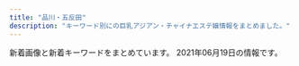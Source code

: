 ```yaml
---
title: "品川・五反田"
description: "キーワード別にの巨乳アジアン・チャイナエステ嬢情報をまとめました。"
---
```


新着画像と新着キーワードをまとめています。
2021年06月19日の情報です。

<DmmAffiliateIns />
<KeywordTable
  shops={
    [
    {
        "station": "JR\u4e94\u53cd\u7530\u99c5\u897f\u53e3",
        "name": "\u7f8e\u4f36",
        "url": "http://es-mirei.com/",
        "img_links": [
            "http://es-mirei.com/images/store/06.jpg",
            "http://es-mirei.com/staffPhoto/s20170908125528.jpg",
            "http://es-mirei.com/images/s3Slider1Images/03.jpg",
            "http://es-mirei.com/staffPhoto/s20170911152129.jpg",
            "http://es-mirei.com/staffPhoto/b20170728165536.jpg",
            "http://es-mirei.com/staffPhoto/b20170908125528.jpg",
            "http://es-mirei.com/staffPhoto/b20180209180323.jpg",
            "http://es-mirei.com/staffPhoto/s20170728165536.jpg",
            "http://es-mirei.com/staffPhoto/b20170728165256.jpg",
            "http://es-mirei.com/images/noImg.jpg",
            "http://es-mirei.com/staffPhoto/b20170911152114.jpg",
            "http://es-mirei.com/images/store/04.jpg",
            "http://es-mirei.com/images/returnStaffBtn.png",
            "http://es-mirei.com/staffPhoto/s20170911152114.jpg",
            "http://es-mirei.com/staffPhoto/s20180613122502.jpg",
            "http://es-mirei.com/images/s3Slider1Images/02.jpg",
            "http://es-mirei.com/images/store/02.jpg",
            "http://es-mirei.com/images/store/05.jpg",
            "http://es-mirei.com/staffPhoto/s20170728165302.jpg",
            "http://es-mirei.com/staffPhoto/b20170911152129.jpg",
            "http://es-mirei.com/staffPhoto/s20170728165256.jpg",
            "http://es-mirei.com/images/store/03.jpg",
            "http://es-mirei.com/images/s3Slider1Images/01.jpg",
            "http://es-mirei.com/images/store/01.jpg",
            "http://es-mirei.com/staffPhoto/b20170728165302.jpg",
            "http://es-mirei.com/staffPhoto/s20180209180323.jpg",
            "http://es-mirei.com/staffPhoto/b20180613122502.jpg"
        ],
        "keywords": {
            "85": 2,
            "E": 8,
            "88": 2,
            "86": 2,
            "87": 4
        }
    },
    {
        "img_links": [
            "http://www.kouroku-este.com/img/staff/fff/s-fff2.jpg",
            "http://www.kouroku-este.com/img/system/service01.jpg",
            "http://www.kouroku-este.com/img/menu/info_r.jpg",
            "http://www.kouroku-este.com/img/system/service02.jpg",
            "http://www.kouroku-este.com/img/staff/ccc/ccc2.jpg",
            "http://www.kouroku-este.com/img/staff/eee/s-eee1.jpg",
            "http://www.kouroku-este.com/img/staff/ggg/ggg1.jpg",
            "http://www.kouroku-este.com/img/staff/eee/s-eee2.jpg",
            "http://www.kouroku-este.com/img/top/listmark1.png",
            "http://www.kouroku-este.com/img/staff/aaa/aaa1.jpg",
            "http://www.kouroku-este.com/img/staff/aaa/aaa2.jpg",
            "http://www.kouroku-este.com/img/staff/fff/s-fff1.jpg",
            "http://www.kouroku-este.com/img/staff/bbb/bbb1.jpg",
            "http://www.kouroku-este.com/img/staff/ccc/ccc1.jpg"
        ],
        "url": "http://www.kouroku-este.com/",
        "name": "\u5eb7\u7984",
        "keywords": {
            "C": 15
        },
        "station": "JR\u54c1\u5ddd\u99c5\u9ad8\u8f2a\u53e3"
    },
    {
        "keywords": {},
        "station": "JR\u4e94\u53cd\u7530\u99c5\u897f\u53e3",
        "name": "\u7652\u3057\u30cf\u30a6\u30b9",
        "url": "https://i-house.aoaoeo.com/",
        "img_links": []
    },
    {
        "url": "http://www.relax-cs.com/",
        "img_links": [
            "http://www.relax-cs.com/ncss/nav/nav-005.jpg",
            "http://www.relax-cs.com/ncss/nav/nav-001.jpg",
            "http://www.relax-cs.com/ncss/top03.jpg",
            "http://www.relax-cs.com/ncss/top00001.jpg",
            "http://www.relax-cs.com/ncss/staff03-b.jpg",
            "http://www.relax-cs.com/ncss/nav/nav-002.jpg",
            "http://www.relax-cs.com/ncss/nav/nav-004.jpg",
            "http://www.relax-cs.com/ncss/top02-left.jpg",
            "http://www.relax-cs.com/ncss/staff03-a.jpg",
            "http://www.relax-cs.com/ncss/staff0401.jpg",
            "http://www.relax-cs.com/ncss/nav/nav-003.jpg",
            "http://www.relax-cs.com/ncss/staff01.jpg",
            "http://www.relax-cs.com/ncss/nav/nav-006.jpg",
            "http://www.relax-cs.com/ncss/tel.png"
        ],
        "keywords": {},
        "station": "JR\u4e94\u53cd\u7530\u99c5\u897f\u53e3",
        "name": "\u30ea\u30e9\u30af\u30bc\u30fc\u30b7\u30e7\u30f3\u862d"
    },
    {
        "url": "http://gotanda.pepper.jp/",
        "keywords": {},
        "station": "JR\u4e94\u53cd\u7530\u99c5\u897f\u53e3",
        "name": "\u4e94\u53cd\u7530\u30e1\u30c7\u30a3\u30ab\u30eb\u30a8\u30f3",
        "img_links": [
            "http://gotanda.pepper.jp/m173.jpg",
            "http://gotanda.pepper.jp/gotanda001.jpg",
            "http://gotanda.pepper.jp/1-01.png",
            "http://gotanda.pepper.jp/m02272.jpg",
            "http://gotanda.pepper.jp/20151109231038834554.jpg",
            "http://gotanda.pepper.jp/m048.png",
            "http://gotanda.pepper.jp/m049.png"
        ]
    },
    {
        "img_links": [
            "http://lacure.link/images/s_staff.png",
            "http://lacure.link/images/top2.jpg",
            "http://lacure.link/images/zi.png",
            "http://lacure.link/images/kol.jpg",
            "http://lacure.link/images/r4.jpg",
            "http://lacure.link/images/r2.jpg",
            "http://lacure.link/images/yuki.jpg",
            "http://lacure.link/images/r5.jpg",
            "http://lacure.link/images/r1.jpg",
            "http://lacure.link/images/kiki.jpg",
            "http://lacure.link/images/gb01.png",
            "http://lacure.link/images/g0.jpg",
            "http://lacure.link/images/g5.jpg",
            "http://lacure.link/images/s1.jpg",
            "http://lacure.link/images/sayuri.jpg",
            "http://lacure.link/images/left3.png",
            "http://lacure.link/images/r6.jpg",
            "http://lacure.link/images/asali.jpg",
            "http://lacure.link/images/g3.jpg",
            "http://lacure.link/images/face.png",
            "http://lacure.link/images/g2.jpg",
            "http://lacure.link/images/r3.jpg",
            "http://lacure.link/images/news.png",
            "http://lacure.link/images/g1.jpg",
            "http://lacure.link/images/g6.jpg"
        ],
        "keywords": {},
        "name": "\u30e9\u30ad\u30e5\u30a2",
        "url": "http://lacure.link/",
        "station": "\u6238\u8d8a\u9280\u5ea7\u99c5"
    },
    {
        "name": "\u6708\u306e\u548c",
        "img_links": [
            "https://tsukiwa.info/img/event/camp03.jpg",
            "https://www.a-side.com/ad/koko/include/banner/koko_200x40.png",
            "https://tsukiwa.info/img/staff/25D27B66-E3AF-40C0-8FCC-46E9F266B409.jpeg",
            "https://tsukiwa.info/img/staff/no_image.jpg",
            "https://tsukiwa.info/img/staff/yuna01.jpg",
            "https://tsukiwa.info/img/top_map.jpg",
            "https://tsukiwa.info/img/staff/rumi02.jpg",
            "https://tsukiwa.info/img/staff/mimi01.jpg",
            "https://tsukiwa.info/img/staff/aya2101.jpg",
            "https://tsukiwa.info/img/staff/rena04.jpg",
            "https://tsukiwa.info/img/staff/DB16BCF2-AF7E-404D-9FB5-9A45BE961351.jpeg",
            "https://tsukiwa.info/img/bar_gallery.png",
            "https://tsukiwa.info/img/staff/ruru1.jpg",
            "https://tsukiwa.info/img/staff/222BADE2-61AA-4B66-91BD-3D9941250C4D.jpeg",
            "https://tsukiwa.info/img/news3.png",
            "https://tsukiwa.info/img/bar_staff.png",
            "https://tsukiwa.info/img/staff/mimi20202.jpg",
            "https://tsukiwa.info/img/akusesu-top0.jpg",
            "https://tsukiwa.info/img/bar_top1.png",
            "https://tsukiwa.info/img/staff_top/20201219_2.jpg",
            "https://tsukiwa.info/img/bar_profile.png",
            "https://tsukiwa.info/img/staff_top/20201219_1.jpg",
            "https://tsukiwa.info/img/staff/koko3.jpg",
            "https://tsukiwa.info/img/staff/rumi04.jpg",
            "https://tsukiwa.info/img/staff/909C372F-1613-4B7E-89C8-1A527D79FCC6.jpeg",
            "https://tsukiwa.info/img/pickupGirl.png",
            "https://tsukiwa.info/img/staff/A8BAF789-BD2B-4E7F-AB8A-224A2961B605.jpeg",
            "https://tsukiwa.info/img/news1.png"
        ],
        "keywords": {},
        "url": "https://tsukiwa.info/",
        "station": "JR\u4e94\u53cd\u7530\u99c5\u897f\u53e3"
    },
    {
        "station": "JR\u4e94\u53cd\u7530\u99c5\u897f\u53e3",
        "img_links": [
            "http://hi-msg.com/tonpoh/images/p-10-1.jpg",
            "http://hi-msg.com/tonpoh/images/s5.png",
            "http://hi-msg.com/tonpoh/images/p-12.jpg",
            "http://hi-msg.com/tonpoh/images/p-11.jpg",
            "http://hi-msg.com/tonpoh/images/s1.png",
            "http://hi-msg.com/tonpoh/images/fla-3.png",
            "http://hi-msg.com/tonpoh/images/ll.png",
            "http://hi-msg.com/tonpoh/images/s9.png",
            "http://hi-msg.com/tonpoh/images/p-6-1.jpg",
            "http://hi-msg.com/tonpoh/images/p-7-1.jpg",
            "http://hi-msg.com/tonpoh/images/fla.png",
            "http://hi-msg.com/tonpoh/images/p-12-1.jpg",
            "http://hi-msg.com/tonpoh/images/p-7.jpg",
            "http://hi-msg.com/tonpoh/images/p-11-1.jpg",
            "http://hi-msg.com/tonpoh/images/fla-1.png",
            "http://hi-msg.com/tonpoh/images/s8.png",
            "http://hi-msg.com/tonpoh/images/p-1.jpg",
            "http://hi-msg.com/tonpoh/images/l.png",
            "http://hi-msg.com/tonpoh/images/p-13-1.jpg",
            "http://hi-msg.com/tonpoh/images/botton.png",
            "http://hi-msg.com/tonpoh/images/p-8-1.jpg",
            "http://hi-msg.com/tonpoh/images/tit-sys.png",
            "http://hi-msg.com/tonpoh/images/line.png",
            "http://hi-msg.com/tonpoh/images/s4.jpg",
            "http://hi-msg.com/tonpoh/images/p-14.jpg",
            "http://hi-msg.com/tonpoh/images/p-9-1.jpg",
            "http://hi-msg.com/tonpoh/images/p-13.jpg",
            "http://hi-msg.com/tonpoh/images/p-5.jpg",
            "http://hi-msg.com/tonpoh/images/tit-staff.png",
            "http://hi-msg.com/tonpoh/images/p-2.jpg",
            "http://hi-msg.com/tonpoh/images/p-10.jpg",
            "http://hi-msg.com/tonpoh/images/no.png",
            "http://hi-msg.com/tonpoh/images/p-4.jpg",
            "http://hi-msg.com/tonpoh/images/p-6.jpg",
            "http://hi-msg.com/tonpoh/images/p-8.jpg",
            "http://hi-msg.com/tonpoh/images/p-14-1.jpg",
            "http://hi-msg.com/tonpoh/images/p-0.jpg",
            "http://hi-msg.com/tonpoh/images/p-9.jpg",
            "http://hi-msg.com/tonpoh/images/s6.png"
        ],
        "url": "http://hi-msg.com/tonpoh/",
        "name": "\u30c8\u30f3\u30dd\u30fc",
        "keywords": {}
    },
    {
        "name": "\u7d2b\u306e\u8776",
        "img_links": [
            "http://p-fly.work/img/mai1.jpg",
            "http://p-fly.work/staff/eri.jpg",
            "http://p-fly.work/images/news.jpg",
            "http://p-fly.work/images/1.jpg",
            "http://p-fly.work/staff/koko.jpg",
            "http://p-fly.work/images/int1.jpg",
            "http://p-fly.work/images/tr.jpg",
            "http://p-fly.work/images/interior_t.png",
            "http://p-fly.work/images/int2.png",
            "http://p-fly.work/images/13.jpg",
            "http://p-fly.work/images/ac1.jpg",
            "http://p-fly.work/staff/yuki.jpg",
            "http://p-fly.work/images/mobile.jpg",
            "http://p-fly.work/img/koko1.jpg",
            "http://p-fly.work/staff/sara.jpg",
            "http://p-fly.work/images/sys4.png",
            "http://p-fly.work/img/sara1.jpg",
            "http://p-fly.work/images/sys2.jpg",
            "http://p-fly.work/images/head.png",
            "http://p-fly.work/images/staff_t.png",
            "http://p-fly.work/images/sys3.jpg",
            "http://p-fly.work/images/sys1.jpg",
            "http://p-fly.work/staff/mai.jpg",
            "http://p-fly.work/images/12.jpg",
            "http://p-fly.work/images/10.jpg",
            "http://p-fly.work/images/b1.jpg",
            "http://p-fly.work/images/b2.jpg",
            "http://p-fly.work/img/yuki1.jpg",
            "http://p-fly.work/images/b3.jpg",
            "http://p-fly.work/images/line.png",
            "http://p-fly.work/images/15.jpg",
            "http://p-fly.work/img/eri1.jpg"
        ],
        "station": "JR\u4e94\u53cd\u7530\u99c5\u897f\u53e3",
        "keywords": {},
        "url": "http://p-fly.work/"
    },
    {
        "url": "https://hanagoromo.tyo.cm/",
        "name": "\u82b1\u8863",
        "station": "JR\u4e94\u53cd\u7530\u99c5",
        "keywords": {},
        "img_links": []
    },
    {
        "station": "JR\u4e94\u53cd\u7530\u99c5\u6771\u53e3",
        "img_links": [
            "http://www.relax-fuyou.info/i/img/st17.jpg",
            "http://www.relax-fuyou.info/img/st71.jpg",
            "http://www.relax-fuyou.info/i/img/st201.jpg",
            "http://www.relax-fuyou.info/i/img/st140.jpg",
            "http://www.relax-fuyou.info/img/st140.jpg",
            "http://www.relax-fuyou.info/img/sta8.jpg",
            "http://www.relax-fuyou.info/img/sta18.jpg",
            "http://www.relax-fuyou.info/i/img/r3.jpg",
            "http://www.relax-fuyou.info/img/sta15.jpg",
            "http://www.relax-fuyou.info/img/st41.jpg",
            "http://www.relax-fuyou.info/img/st191.jpg",
            "http://www.relax-fuyou.info/i/img/st191.jpg",
            "http://www.relax-fuyou.info/img/st5.jpg",
            "http://www.relax-fuyou.info/img/st160.jpg",
            "http://www.relax-fuyou.info/img/st11.jpg",
            "http://www.relax-fuyou.info/i/img/st181.jpg",
            "http://www.relax-fuyou.info/i/img/st11.jpg",
            "http://www.relax-fuyou.info/img/sta1.jpg",
            "http://www.relax-fuyou.info/img/st171.jpg",
            "http://www.relax-fuyou.info/img/sta17.jpg",
            "http://www.relax-fuyou.info/img/sta19.jpg",
            "http://www.relax-fuyou.info/img/sta16.jpg",
            "http://www.relax-fuyou.info/img/top.jpg",
            "http://www.relax-fuyou.info/img/st8.jpg",
            "http://www.relax-fuyou.info/img/st161.jpg",
            "http://www.relax-fuyou.info/img/sta20.jpg",
            "http://www.relax-fuyou.info/i/img/st110.jpg",
            "http://www.relax-fuyou.info/i/img/st9.jpg",
            "http://www.relax-fuyou.info/img/st110.jpg",
            "http://www.relax-fuyou.info/i/img/r2.jpg",
            "http://www.relax-fuyou.info/img/st42.jpg",
            "http://www.relax-fuyou.info/i/img/top.jpg",
            "http://www.relax-fuyou.info/i/img/st5.jpg",
            "http://www.relax-fuyou.info/img/sta5.jpg",
            "http://www.relax-fuyou.info/img/st7.jpg",
            "http://www.relax-fuyou.info/img/st72.jpg",
            "http://www.relax-fuyou.info/img/st181.jpg",
            "http://www.relax-fuyou.info/img/st141.jpg",
            "http://www.relax-fuyou.info/img/st10.jpg",
            "http://www.relax-fuyou.info/i/img/st10.jpg",
            "http://www.relax-fuyou.info/img/st1.jpg",
            "http://www.relax-fuyou.info/img/r9.jpg",
            "http://www.relax-fuyou.info/i/img/st42.jpg",
            "http://www.relax-fuyou.info/i/img/st160.jpg",
            "http://www.relax-fuyou.info/img/st17.jpg",
            "http://www.relax-fuyou.info/i/img/r1.jpg",
            "http://www.relax-fuyou.info/i/img/sta20.jpg",
            "http://www.relax-fuyou.info/i/img/st8.jpg",
            "http://www.relax-fuyou.info/img/st150.jpg",
            "http://www.relax-fuyou.info/img/st201.jpg"
        ],
        "url": "http://www.relax-fuyou.info/",
        "name": "\u8299\u84c9\uff5e\u30d5\u30e8\u30a6\uff5e",
        "keywords": {
            "G": 1,
            "84": 5,
            "C": 3,
            "87": 2,
            "D": 5,
            "E": 5,
            "90": 2,
            "86": 2,
            "88": 3
        }
    },
    {
        "station": "JR\u4e94\u53cd\u7530\u99c5\u6771\u53e3",
        "name": "\u3072\u307e\u308f\u308a",
        "url": "http://www.kenkou-house.info/",
        "keywords": {
            "C": 8
        },
        "img_links": [
            "http://www.kenkou-house.info/img/s13.jpg",
            "http://www.kenkou-house.info/img/m2.png",
            "http://www.kenkou-house.info/img/s7.jpg",
            "http://www.kenkou-house.info/img/s1.jpg",
            "http://www.kenkou-house.info/img/m7.png",
            "http://www.kenkou-house.info/img/play.png",
            "http://www.kenkou-house.info/img/m1.png",
            "http://www.kenkou-house.info/img/body-.png",
            "http://www.kenkou-house.info/img/Himawari_200_40.png",
            "http://www.kenkou-house.info/img/m8.png",
            "http://www.kenkou-house.info/img/s12.jpg",
            "http://www.kenkou-house.info/img/bottmo-left.png",
            "http://www.kenkou-house.info/img/s17.jpg",
            "http://www.kenkou-house.info/img/s22.jpg",
            "http://www.kenkou-house.info/img/s.png",
            "http://www.kenkou-house.info/img/s20.jpg",
            "http://www.kenkou-house.info/img/head.png",
            "http://www.kenkou-house.info/img/m5.png",
            "http://www.kenkou-house.info/img/s61.jpg",
            "http://www.kenkou-house.info/img/m6.png",
            "http://www.kenkou-house.info/img/m3.png",
            "http://www.kenkou-house.info/img/s15.jpg",
            "http://www.kenkou-house.info/img/Himawari_160_45.png",
            "http://www.kenkou-house.info/img/s91.jpg",
            "http://www.kenkou-house.info/img/Himawari_88_31.png",
            "http://www.kenkou-house.info/img/s21.jpg",
            "http://www.kenkou-house.info/img/s14.jpg",
            "http://www.kenkou-house.info/img/Himawari_468_60.png",
            "http://www.kenkou-house.info/img/door.png",
            "http://www.kenkou-house.info/img/s4.jpg",
            "http://www.kenkou-house.info/img/bottmo-ritght.png",
            "http://www.kenkou-house.info/img/s33.jpg",
            "http://www.kenkou-house.info/img/m4.png",
            "http://www.kenkou-house.info/img/s11.jpg",
            "http://www.kenkou-house.info/img/s16.jpg"
        ]
    },
    {
        "station": "\u6238\u8d8a\u9280\u5ea7\u99c5",
        "img_links": [
            "https://www.healing-baby.work/images/4.jpg",
            "https://www.healing-baby.work/images/2.jpg",
            "https://www.healing-baby.work/img/riri1.jpg",
            "https://www.healing-baby.work/img/hana1.jpg",
            "https://www.healing-baby.work/images/tel.jpg",
            "https://www.healing-baby.work/images/mobile.jpg",
            "https://www.healing-baby.work/images/5.jpg",
            "https://www.healing-baby.work/images/interior_t.jpg",
            "https://www.healing-baby.work/images/3.jpg",
            "https://www.healing-baby.work/images/staff_t.jpg",
            "https://www.healing-baby.work/images/ais.png",
            "https://www.healing-baby.work/images/news.jpg",
            "https://www.healing-baby.work/images/sys.png",
            "https://www.healing-baby.work/images/int1.png",
            "https://www.healing-baby.work/images/head.jpg",
            "https://www.healing-baby.work/img/sizuka1.jpg",
            "https://www.healing-baby.work/images/6.jpg",
            "https://www.healing-baby.work/img/mimi1.jpg",
            "https://www.healing-baby.work/images/line.png",
            "https://www.healing-baby.work/images/newface.png",
            "https://www.healing-baby.work/img/eri1.jpg",
            "https://www.healing-baby.work/images/1.jpg",
            "https://www.healing-baby.work/img/momo1.jpg"
        ],
        "url": "https://www.healing-baby.work/",
        "name": "\u7652\u3057\u306e\u30d9\u30d3\u30fc",
        "keywords": {}
    }
]
}
/>
<DmmAffiliateScript />
